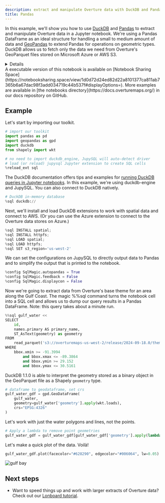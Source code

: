 ```yaml
---
description: extract and manipulate Overture data with DuckDB and Pandas
title: Pandas
---
```



In this example, we'll show you how to use [DuckDB](https://duckdb.org/) and [Pandas](http://pandas.pydata.org/) to extract and manipulate Overture data in a Jupyter notebook. We're using a Pandas DataFrame as an ideal structure for handling a small to medium amount of data and [GeoPandas](https://geopandas.org/en/stable/index.html) to extend Pandas for operations on geometric types. DuckDB allows us to fetch only the data we need from Overture's GeoParquet files stored on Microsoft Azure or AWS S3.

<details>

    <summary>
    **Installation requirements**

    </summary>
To follow along with these examples, you should have [JupyterLab or Jupyter Notebook](https://jupyter.org/) running and the following dependencies installed:

- [Pandas](https://pandas.pydata.org/)
- [GeoPandas](https://geopandas.org/en/stable/index.html)
- [DuckDB](https://duckdb.org/), [DuckDB spatial extension](https://duckdb.org/docs/extensions/spatial.html), and [DuckDB AWS extension](https://duckdb.org/docs/extensions/aws.html) or [DuckDB azure extension](https://duckdb.org/docs/extensions/azure.html).
- [JupySQL](https://jupysql.ploomber.io/en/latest/quick-start.html) (optional)
- [duckdb-engine](https://github.com/Mause/duckdb_engine) (optional)

</details>
A executable version of this notebook is available on [Notebook Sharing Space](https://notebooksharing.space/view/1d0d72d24ed82d22a8101377ca811ab7365b6a67dac98f3add034719c44b537f#displayOptions=). More examples are available in [the notebooks directory](https://docs.overturemaps.org/) in our docs repository on GitHub.

## Example

Let's start by importing our toolkit.

```python
# import our toolkit
import pandas as pd
import geopandas as gpd
import duckdb
from shapely import wkt
```

```python
# no need to import duckdb_engine, JupySQL will auto-detect driver
# load (or reload) jupysql Jupyter extension to create SQL cells
%reload_ext sql
```

The DuckDB documentation offers tips and examples for [running DuckDB queries in Jupyter notebooks](https://duckdb.org/docs/guides/python/jupyter.html). In this example, we're using duckdb-engine and JupySQL. You can also connect to DuckDB natively.

```python
# DuckDB in-memory database
%sql duckdb://
```

Next, we'll install and load DuckDB extensions to work with spatial data and connect to AWS. (Or you can use the Azure extension to connect to the Overture data stores on Azure.)

```python
%sql INSTALL spatial;
%sql INSTALL httpfs;
%sql LOAD spatial;
%sql LOAD httpfs;
%sql SET s3_region='us-west-2'
```
 We can set the configurations on JupySQL to directly output data to Pandas and to simplify the output that is printed to the notebook.

```python
%config SqlMagic.autopandas = True
%config SqlMagic.feedback = False
%config SqlMagic.displaycon = False
```

Now we're going to extract data from Overture's base theme for an area along the Gulf Coast. The magic %%sql command turns the notebook cell into a SQL cell and allows us to dump our query results in a Pandas DataFrame. Note: this query takes about a minute run.

```python
%%sql gulf_water <<
SELECT
    id,
    names.primary AS primary_name,
    ST_AsText(geometry) as geometry
FROM
    read_parquet('s3://overturemaps-us-west-2/release/2024-09-18.0/theme=base/type=water/*', filename=true, hive_partitioning=1)
WHERE
    bbox.xmin >= -91.3994
        and bbox.xmax <= -89.3864
        and bbox.ymin >= 29.152
        and bbox.ymax <= 30.5161
```

DuckDB 1.1.0 is able to interpret the geometry stored as a binary object in the GeoParquet file as a Shapely `geometry` type.

```python
# dataframe to geodataframe, set crs
gulf_water_gdf = gpd.GeoDataFrame(
    gulf_water,
    geometry=gulf_water['geometry'].apply(wkt.loads),
    crs="EPSG:4326"
)
```
Let's work with just the water polygons and lines, not the points.

```python
# Apply a lambda to remove point geometries
gulf_water_gdf = gulf_water_gdf[gulf_water_gdf['geometry'].apply(lambda x : x.geom_type!='Point' )]
```

Let's make a quick plot of the data. Voilà!

```python
gulf_water_gdf.plot(facecolor="#628290", edgecolor="#006064", lw=0.05)
```

![gulf bay](./assets/gulf-water.png)

## Next steps

- Want to speed things up and work with larger extracts of Overture data? Check out our [Lonboard tutorial](../lonboard).
